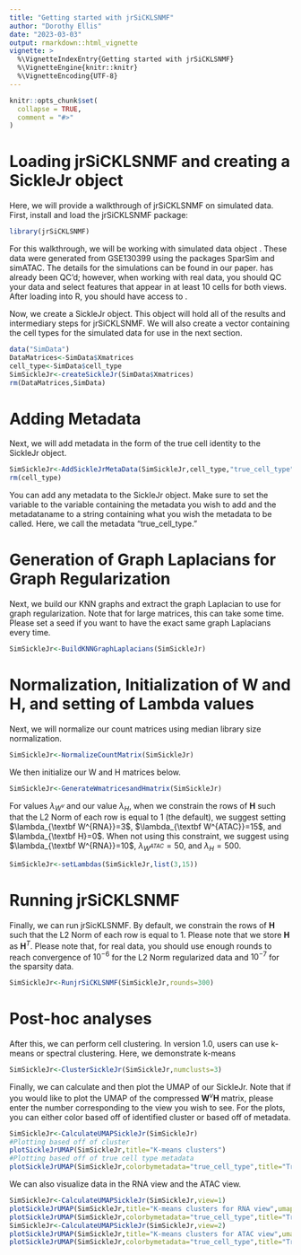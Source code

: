 ```yaml
---
title: "Getting started with jrSiCKLSNMF"
author: "Dorothy Ellis"
date: "2023-03-03"
output: rmarkdown::html_vignette
vignette: >
  %\VignetteIndexEntry{Getting started with jrSiCKLSNMF}
  %\VignetteEngine{knitr::knitr}
  %\VignetteEncoding{UTF-8}
---
```


```r
knitr::opts_chunk$set(
  collapse = TRUE,
  comment = "#>"
)
```

# Loading jrSiCKLSNMF and creating a SickleJr object
Here, we will provide a walkthrough of jrSiCKLSNMF on simulated data. First, install and load the jrSiCKLSNMF package:

```r
library(jrSiCKLSNMF)
```

For this walkthrough, we will be working with simulated data object \textsc{SimData}. These data were generated from GSE130399 using the packages SparSim and simATAC. The details for the simulations can be found in our paper. \textsc{SimData} has already been QC'd; however, when working with real data, you should QC your data and select features that appear in at least 10 cells for both views. After loading \textsc{jrSiCKLSNMF} into R, you should have access to \textsc{SimData}.

Now, we create a SickleJr object. This object will hold all of the results and intermediary steps for jrSiCKLSNMF. We will also create a vector containing the cell types for the simulated data for use in the next section.

```r
data("SimData")
DataMatrices<-SimData$Xmatrices
cell_type<-SimData$cell_type
SimSickleJr<-createSickleJr(SimData$Xmatrices)
rm(DataMatrices,SimData)
```

# Adding Metadata

Next, we will add metadata in the form of the true cell identity to the SickleJr object.

```r
SimSickleJr<-AddSickleJrMetaData(SimSickleJr,cell_type,"true_cell_type")
rm(cell_type)
```

You can add any metadata to the SickleJr object. Make sure to set the variable \textsc{metadata} to the variable containing the metadata you wish to add and the metadataname to a string containing what you wish the metadata to be called. Here, we call the metadata "true_cell_type." 

# Generation of Graph Laplacians for Graph Regularization

Next, we build our KNN graphs and extract the graph Laplacian to use for graph regularization. Note that for large matrices, this can take some time. Please set a seed if you want to have the exact same graph Laplacians every time.

```r
SimSickleJr<-BuildKNNGraphLaplacians(SimSickleJr)
```

# Normalization, Initialization of W and H, and setting of Lambda values

Next, we will normalize our count matrices using median library size normalization.

```r
SimSickleJr<-NormalizeCountMatrix(SimSickleJr)
```

We then initialize our W and H matrices below.

```r
SimSickleJr<-GenerateWmatricesandHmatrix(SimSickleJr)
```

For values $\lambda_{W^v}$ and our value $\lambda_H$, when we constrain the rows of $\textbf{H}$ such that the L2 Norm of each row is equal to 1 (the default), we suggest setting $\lambda_{\textbf W^{RNA}}=3$, $\lambda_{\textbf W^{ATAC}}=15$, and $\lambda_{\textbf H}=0$. When not using this constraint, we suggest using $\lambda_{\textbf W^{RNA}}=10$, $\lambda_{W^{ATAC}}=50$, and $\lambda_{H}=500$. 

```r
SimSickleJr<-setLambdas(SimSickleJr,list(3,15))
```

# Running jrSiCKLSNMF

Finally, we can run jrSicKLSNMF. By default, we constrain the rows of $\textbf{H}$ such that the L2 Norm of each row is equal to 1. Please note that we store $\textbf{H}$ as $\textbf{H}^T$. Please note that, for real data, you should use enough rounds to reach convergence of $10^{-6}$ for the L2 Norm regularized data and $10^{-7}$ for the sparsity data.

```r
SimSickleJr<-RunjrSiCKLSNMF(SimSickleJr,rounds=300)
```
# Post-hoc analyses

After this, we can perform cell clustering. In version 1.0, users can use k-means or spectral clustering. Here, we demonstrate k-means

```r
SimSickleJr<-ClusterSickleJr(SimSickleJr,numclusts=3)
```

Finally, we can calculate and then plot the UMAP of our SickleJr. Note that if you would like to plot the UMAP of the compressed $\mathbf{W}^v\mathbf{H}$ matrix, please enter the number corresponding to the view you wish to see. For the plots, you can either color based off of identified cluster or based off of metadata.

```r
SimSickleJr<-CalculateUMAPSickleJr(SimSickleJr)
#Plotting based off of cluster
plotSickleJrUMAP(SimSickleJr,title="K-means clusters")
#Plotting based off of true cell type metadata
plotSickleJrUMAP(SimSickleJr,colorbymetadata="true_cell_type",title="True Cell Types",legendname="True Cell Types")
```
We can also visualize data in the RNA view and the ATAC view. 
```r
SimSickleJr<-CalculateUMAPSickleJr(SimSickleJr,view=1)
plotSickleJrUMAP(SimSickleJr,title="K-means clusters for RNA view",umap.view="W1H")
plotSickleJrUMAP(SimSickleJr,colorbymetadata="true_cell_type",title="True Cell Types for RNA view",legendname="True Cell Types",umap.view="W1H")
SimSickleJr<-CalculateUMAPSickleJr(SimSickleJr,view=2)
plotSickleJrUMAP(SimSickleJr,title="K-means clusters for ATAC view",umap.view="W2H")
plotSickleJrUMAP(SimSickleJr,colorbymetadata="true_cell_type",title="True Cell Types for ATAC view",legendname="True Cell Types",umap.view="W2H")
```
